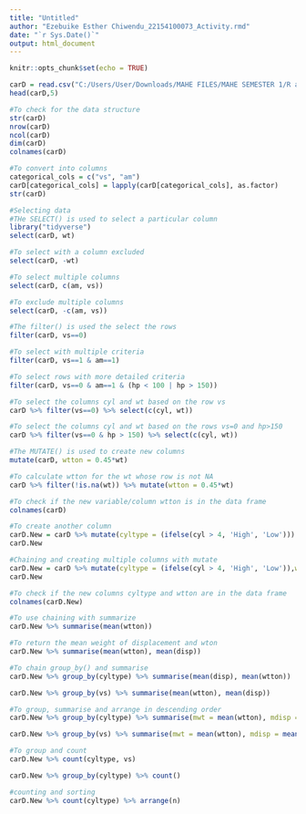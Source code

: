 ---
title: "Untitled"
author: "Ezebuike Esther Chiwendu_22154100073_Activity.rmd"
date: "`r Sys.Date()`"
output: html_document
---

```{r setup, include=FALSE}
knitr::opts_chunk$set(echo = TRUE)
```

```{r}
carD = read.csv("C:/Users/User/Downloads/MAHE FILES/MAHE SEMESTER 1/R and Python/MAHE R WK3&4/mtcars3.csv")
head(carD,5)
```

```{r}
#To check for the data structure
str(carD)
nrow(carD)
ncol(carD)
dim(carD)
colnames(carD)
```


```{r}
#To convert into columns
categorical_cols = c("vs", "am")
carD[categorical_cols] = lapply(carD[categorical_cols], as.factor)
str(carD)
```


```{r}
#Selecting data
#THe SELECT() is used to select a particular column
library("tidyverse")
select(carD, wt)
```


```{r}
#To select with a column excluded
select(carD, -wt)
```


```{r}
#To select multiple columns
select(carD, c(am, vs))
```

```{r}
#To exclude multiple columns
select(carD, -c(am, vs))
```


```{r}
#The filter() is used the select the rows
filter(carD, vs==0)
```

```{r}
#To select with multiple criteria
filter(carD, vs==1 & am==1)
```


```{r}
#To select rows with more detailed criteria
filter(carD, vs==0 & am==1 & (hp < 100 | hp > 150))
```

```{r}
#To select the columns cyl and wt based on the row vs
carD %>% filter(vs==0) %>% select(c(cyl, wt))
```

```{r}
#To select the columns cyl and wt based on the rows vs=0 and hp>150
carD %>% filter(vs==0 & hp > 150) %>% select(c(cyl, wt))
```

```{r}
#The MUTATE() is used to create new columns
mutate(carD, wtton = 0.45*wt)
```

```{r}
#To calculate wtton for the wt whose row is not NA
carD %>% filter(!is.na(wt)) %>% mutate(wtton = 0.45*wt)
```


```{r}
#To check if the new variable/column wtton is in the data frame
colnames(carD)
```


```{r}
#To create another column
carD.New = carD %>% mutate(cyltype = (ifelse(cyl > 4, 'High', 'Low')))
carD.New
```

```{r}
#Chaining and creating multiple columns with mutate
carD.New = carD %>% mutate(cyltype = (ifelse(cyl > 4, 'High', 'Low')),wtton = 0.45*wt)
carD.New
```

```{r}
#To check if the new columns cyltype and wtton are in the data frame
colnames(carD.New)
```

```{r}
#To use chaining with summarize
carD.New %>% summarise(mean(wtton))
```

```{r}
#To return the mean weight of displacement and wton
carD.New %>% summarise(mean(wtton), mean(disp))
```


```{r}
#To chain group_by() and summarise
carD.New %>% group_by(cyltype) %>% summarise(mean(disp), mean(wtton))
```


```{r}
carD.New %>% group_by(vs) %>% summarise(mean(wtton), mean(disp))
```


```{r}
#To group, summarise and arrange in descending order
carD.New %>% group_by(cyltype) %>% summarise(mwt = mean(wtton), mdisp = mean(disp))
```


```{r}
carD.New %>% group_by(vs) %>% summarise(mwt = mean(wtton), mdisp = mean(disp))
```


```{r}
#To group and count
carD.New %>% count(cyltype, vs)
```

```{r}
carD.New %>% group_by(cyltype) %>% count()
```

```{r}
#counting and sorting
carD.New %>% count(cyltype) %>% arrange(n)
```

